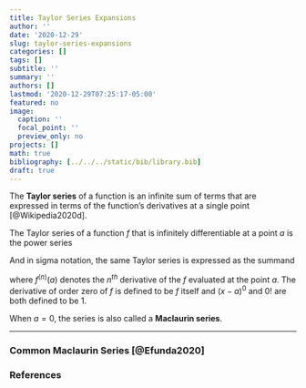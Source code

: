 ```yaml
---
title: Taylor Series Expansions
author: ''
date: '2020-12-29'
slug: taylor-series-expansions
categories: []
tags: []
subtitle: ''
summary: ''
authors: []
lastmod: '2020-12-29T07:25:17-05:00'
featured: no
image:
  caption: ''
  focal_point: ''
  preview_only: no
projects: []
math: true
bibliography: [../../../static/bib/library.bib]
draft: true
---
```


The <strong>Taylor series</strong> of a function is an infinite sum of terms that are expressed in terms of the function's derivatives at a single point [@Wikipedia2020d].

The Taylor series of a function $f$ that is infinitely differentiable at a point $a$ is the power series

\begin{equation}
f(a) + \frac{f'(a)}{1!}(x-a) + \frac{f''(a)}{2!}(x-a)^2 + \frac{f'''(a)}{3!}(x-a)^3+ \cdot\cdot\cdot.
\end{equation}

And in sigma notation, the same Taylor series is expressed as the summand

\begin{equation}
\sum_{n=0}^\infty \frac{f^{(n)}(a)}{n!}(x-a)^n
\end{equation}

where $f^{(n)}(a)$ denotes the $n^{th}$ derivative of the $f$ evaluated at the point $a$. The derivative of order zero of $f$ is defined to be $f$ itself and $(x-a)^0$ and $0!$ are both defined to be 1.

When $a = 0$, the series is also called a <strong>Maclaurin series</strong>.

----

### Common Maclaurin Series [@Efunda2020]

\begin{align}
e^x = & \ \sum_{n=0}^{\infty} \frac{x^n}{n!} = 1 + \frac{x^1}{1!} + \frac{x^2}{2!} + \frac{x^3}{3!} + \frac{x^4}{4!} + \cdot\cdot\cdot (\#eq:taylorseries-exp) \\\\
    & \text{ for all } x
\end{align}

\begin{align}
sin(x) = & \ \sum_{n=0}^{\infty} \frac{x^n}{n!} = 1 + \frac{x^1}{1!} + \frac{x^2}{2!} + \frac{x^3}{3!} + \frac{x^4}{4!} + \cdot\cdot\cdot (\#eq:taylorseries-exp) \\\\
    & \text{ for all } x
\end{align}

### References
